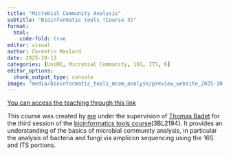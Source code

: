 ```yaml
---
title: "Microbial Community Analysis"
subtitle: "Bioinformatic tools (Course 3)"
format:
  html:
    code-fold: true
editor: visual
author: Corentin Maslard
date: 2025-10-13
categories: [UniNE, Microbial Community, 16S, ITS, R]
editor_options: 
  chunk_output_type: console
image: "media/bioinformatic_tools_mcom_analyse/preview_website_2025-10-14.png"
---
```


[You can access the teaching through this link](http://cmaslard.xyz/bioinformatic_tools_mcom_analyse/)

This course was created by [me](https://cmaslard.xyz/me.html) under the supervision of [Thomas Badet](https://www.unine.ch/sciences/biographie/thomas-badet) for the third session of the [bioinformatics tools course](media/bioinformatic_tools_mcom_analyse/plan_2025-2026_3BL2194.pdf){target="_blank"}(3BL2194). It provides an understanding of the basics of microbial community analysis, in particular the analysis of bacteria and fungi via amplicon sequencing using the 16S and ITS portions.
